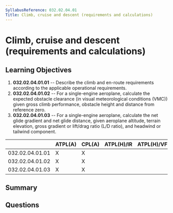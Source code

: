 ```yaml
---
SyllabusReference: 032.02.04.01
Title: Climb, cruise and descent (requirements and calculations)
---
```


# Climb, cruise and descent (requirements and calculations)

## Learning Objectives

1.  **032.02.04.01.01** -- Describe the climb and en-route requirements according
    to the applicable operational requirements.
2.  **032.02.04.01.02** -- For a single-engine aeroplane, calculate the expected
    obstacle clearance (in visual meteorological conditions (VMC)) given gross
    climb performance, obstacle height and distance from reference zero.
3.  **032.02.04.01.03** -- For a single-engine aeroplane, calculate the net glide
    gradient and net glide distance, given aeroplane altitude, terrain elevation,
    gross gradient or lift/drag ratio (L/D ratio), and headwind or tailwind
    component.

|                 | ATPL(A) | CPL(A) | ATPL(H)/IR | ATPL(H)/VFR | CPL(H) | IR | CBIR(A) |
| --------------- | ------- | ------ | ---------- | ----------- | ------ | -- | ------- |
| 032.02.04.01.01 | X       | X      |            |             |        |    |         |
| 032.02.04.01.02 | X       | X      |            |             |        |    |         |
| 032.02.04.01.03 | X       | X      |            |             |        |    |         |

## Summary

## Questions
